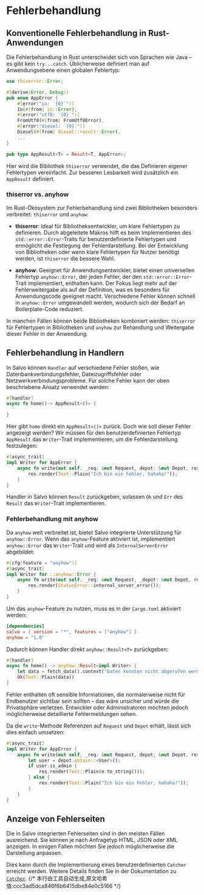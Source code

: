 # Fehlerbehandlung

## Konventionelle Fehlerbehandlung in Rust-Anwendungen

Die Fehlerbehandlung in Rust unterscheidet sich von Sprachen wie Java – es gibt kein `try...catch`. Üblicherweise definiert man auf Anwendungsebene einen globalen Fehlertyp:

```rust
use thiserror::Error;

#[derive(Error, Debug)]
pub enum AppError {
    #[error("io: `{0}`")]
    Io(#[from] io::Error),
    #[error("utf8: `{0}`")]
    FromUtf8(#[from] FromUtf8Error),
    #[error("diesel: `{0}`")]
    Diesel(#[from] diesel::result::Error),
    ...
}

pub type AppResult<T> = Result<T, AppError>;
```

Hier wird die Bibliothek `thiserror` verwendet, die das Definieren eigener Fehlertypen vereinfacht. Zur besseren Lesbarkeit wird zusätzlich ein `AppResult` definiert.

### thiserror vs. anyhow

Im Rust-Ökosystem zur Fehlerbehandlung sind zwei Bibliotheken besonders verbreitet: `thiserror` und `anyhow`:

- **thiserror**: Ideal für Bibliotheksentwickler, um klare Fehlertypen zu definieren. Durch abgeleitete Makros hilft es beim Implementieren des `std::error::Error`-Traits für benutzerdefinierte Fehlertypen und ermöglicht die Festlegung der Fehlerdarstellung. Bei der Entwicklung von Bibliotheken oder wenn klare Fehlertypen für Nutzer benötigt werden, ist `thiserror` die bessere Wahl.

- **anyhow**: Geeignet für Anwendungsentwickler, bietet einen universellen Fehlertyp `anyhow::Error`, der jeden Fehler, der den `std::error::Error`-Trait implementiert, enthalten kann. Der Fokus liegt mehr auf der Fehlerweitergabe als auf der Definition, was es besonders für Anwendungscode geeignet macht. Verschiedene Fehler können schnell in `anyhow::Error` umgewandelt werden, wodurch sich der Bedarf an Boilerplate-Code reduziert.

In manchen Fällen können beide Bibliotheken kombiniert werden: `thiserror` für Fehlertypen in Bibliotheken und `anyhow` zur Behandlung und Weitergabe dieser Fehler in der Anwendung.

## Fehlerbehandlung in Handlern

In Salvo können `Handler` auf verschiedene Fehler stoßen, wie Datenbankverbindungsfehler, Dateizugriffsfehler oder Netzwerkverbindungsprobleme. Für solche Fehler kann der oben beschriebene Ansatz verwendet werden:

```rust
#[handler]
async fn home()-> AppResult<()> {

}
```

Hier gibt `home` direkt ein `AppResult<()>` zurück. Doch wie soll dieser Fehler angezeigt werden? Wir müssen für den benutzerdefinierten Fehlertyp `AppResult` das `Writer`-Trait implementieren, um die Fehlerdarstellung festzulegen:

```rust
#[async_trait]
impl Writer for AppError {
    async fn write(mut self, _req: &mut Request, depot: &mut Depot, res: &mut Response) {
        res.render(Text::Plain("Ich bin ein Fehler, hahaha!"));
    }
}
```

Handler in Salvo können `Result` zurückgeben, solassen `Ok` und `Err` des `Result` das `Writer`-Trait implementieren.

### Fehlerbehandlung mit anyhow

Da `anyhow` weit verbreitet ist, bietet Salvo integrierte Unterstützung für `anyhow::Error`. Wenn das `anyhow`-Feature aktiviert ist, implementiert `anyhow::Error` das `Writer`-Trait und wird als `InternalServerError` abgebildet:

```rust
#[cfg(feature = "anyhow")]
#[async_trait]
impl Writer for ::anyhow::Error {
    async fn write(mut self, _req: &mut Request, _depot: &mut Depot, res: &mut Response) {
        res.render(StatusError::internal_server_error());
    }
}
```

Um das `anyhow`-Feature zu nutzen, muss es in der `Cargo.toml` aktiviert werden:

```toml
[dependencies]
salvo = { version = "*", features = ["anyhow"] }
anyhow = "1.0"
```

Dadurch können Handler direkt `anyhow::Result<T>` zurückgeben:

```rust
#[handler]
async fn home() -> anyhow::Result<impl Writer> {
    let data = fetch_data().context("Daten konnten nicht abgerufen werden")?;
    Ok(Text::Plain(data))
}
```

Fehler enthalten oft sensible Informationen, die normalerweise nicht für Endbenutzer sichtbar sein sollten – das wäre unsicher und würde die Privatsphäre verletzen. Entwickler oder Administratoren möchten jedoch möglicherweise detaillierte Fehlermeldungen sehen.

Da die `write`-Methode Referenzen auf `Request` und `Depot` erhält, lässt sich dies einfach umsetzen:

```rust
#[async_trait]
impl Writer for AppError {
    async fn write(mut self, _req: &mut Request, depot: &mut Depot, res: &mut Response) {
        let user = depot.obtain::<User>();
        if user.is_admin {
            res.render(Text::Plain(e.to_string()));
        } else {
            res.render(Text::Plain("Ich bin ein Fehler, hahaha!"));
        }
    }
}
```

## Anzeige von Fehlerseiten

Die in Salvo integrierten Fehlerseiten sind in den meisten Fällen ausreichend. Sie können je nach Anfragetyp HTML, JSON oder XML anzeigen. In einigen Fällen möchten Sie jedoch möglicherweise die Darstellung anpassen.

Dies kann durch die Implementierung eines benutzerdefinierten `Catcher` erreicht werden. Weitere Details finden Sie in der Dokumentation zu [`Catcher`](../concepts/catcher.html).
{/* 本行由工具自动生成,原文哈希值:ccc3ad5dca846f6b6415dbe84e0c5166 */}